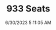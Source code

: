 ---
width: 3000
height: 2000
title: 933 Seats
description: Grey seats in a Porsche 933 C4S
date: 6/30/2023 5:11:05 AM
cameraMake: Sony
cameraModel: ILCE-7M3
lens: E 35-150mm F2.0-F2.8 A058
settingsfStop: f/8
settingsISO: ISO 320
settingsShutter: 1/80
settingsFocalLength: 71 mm
---